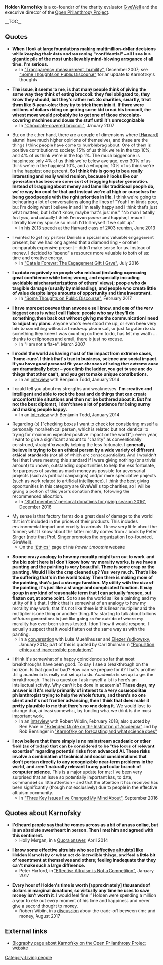 '''Holden Karnofsky''' is a co-founder of the charity evaluator [[wikipedia:GiveWell|GiveWell]] and the executive director of the [[wikipedia:Open Philanthropy Project|Open Philanthropy Project]].

__TOC__

==Quotes==

* '''When I look at large foundations making multimillion-dollar decisions while keeping their data and reasoning "confidential" – all I see is a gigantic pile of the most unbelievably mind-blowing arrogance of all time. I'm serious.'''
** In [https://blog.givewell.org/2007/12/27/transparency-measurement-humility/ "Transparency, measurement, humility"], December 2007; see [http://effective-altruism.com/ea/17o/some_thoughts_on_public_discourse/ "Some Thoughts on Public Discourse"] for an update to Karnofsky's thoughts

* '''The issue, it seems to me, is that many people think of giving the same way they think of eating broccoli: they feel obligated to, they know they should, but they'd rather not. So charities, smartly, treat them like 5-year-olds: they try to trick them into it. If there were millions of dollars riding on getting some kid to eat his broccoli, the wisest move would probably be to get one of those chocolate-covering machines and douse the stuff until it's unrecognizable.'''
** In [https://blog.givewell.org/2007/01/03/chocolate-covered-broccoli/ "Chocolate-covered broccoli"], January 2007

* But on the other hand, there are a couple of dimensions where <nowiki>[</nowiki>[[wikipedia:Harvard University|Harvard]]<nowiki>]</nowiki> alumni have much higher opinions of themselves, and these are the things I think people have come to humblebrag about. One of them is positive contribution to society: 15% of us think we're in the top 10%, and 4% of us think we're in the top 1%. The much bigger one is happiness: only 4% of us think we're below average, over 30% of us think we're in the happiest 10%, and a whopping 10% of us think we're in the happiest one percent. '''So I think this is going to be a really interesting and really weird reunion, because it looks like our generation has become some sort of bragging hipster generation. Instead of bragging about money and fame like traditional people do, we're way too cool for that and instead we're all high on ourselves for being good people with the right priorities in life.''' I think we're going to be hearing a lot of conversations along the lines of "Yeah I'm kinda poor, but I'm doing what I believe in and I'm really happy and I think that's just what matters, but I don't know, maybe that's just me." "No man I totally feel you, and actually I think I'm even poorer and happier, I mean I literally love my spouse so much I'd kill myself if we split up."
** In his [http://www.harvard03.com/holdens-2013-presentation-video 2013 speech] at the Harvard class of 2003 reunion, June 2013

* I wanted to get my partner Daniela a special and valuable engagement present, but we had long agreed that a diamond ring – or other comparably expensive present – didn't make sense for us. Instead of money, I decided to "spend" a resource more valuable to both of us: time and creative energy.
** In [https://medium.com/@holden0/data-is-forever-the-engagement-gift-i-gave-123e75e1ca71 "Data Is Forever: The Engagement Gift I Gave"], July 2016

* '''I update negatively on people who mislead (including expressing great confidence while being wrong, and especially including avoidable mischaracterizations of others' views); people who do tangible damage (usually by misleading); and people who create little of value despite large amounts of opportunity and time investment.'''
** In [http://effective-altruism.com/ea/17o/some_thoughts_on_public_discourse/ "Some Thoughts on Public Discourse"], February 2017

* '''I have more pet peeves than anyone else I know, and one of the very biggest ones is what I call flakes: people who say they'll do something, then back out without giving me the communication I need to adjust my plans.''' Anyone who's ever stood me up, or even been very late to something without a heads-up phone call, or just forgotten to do something they knew I was counting on them to do, has felt my wrath … thanks to cellphones and email, there is just no excuse.
** In [https://blog.givewell.org/2007/03/06/i-am-not-a-flake/ "I am not a flake"], March 2007

* '''I model the world as having most of the impact from extreme cases, 'home-runs'. I think that's true in business, science and social impact. If you have good personal fit, your chances of being that extreme case are dramatically better – you climb the ladder, you get to see and do things that other can't, and you get to make unique contributions.'''
** In an [https://80000hours.org/2014/10/interview-holden-karnofsky-on-the-importance-of-personal-fit/ interview] with Benjamin Todd, January 2014

* I could tell you about my strengths and weaknesses. '''I'm creative and intelligent and able to rock the boat and do things that can create uncomfortable situations and then not be bothered about it. But I'm not the best diplomat, I don't have a lot of patience for being sunny and making people happy.'''
** In an [https://80000hours.org/2014/10/interview-holden-karnofsky-on-the-importance-of-personal-fit/ interview] with Benjamin Todd, January 2014

* Regarding (b) <nowiki>[</nowiki>"checking boxes I want to check for considering myself a personally moral/ethical person, which is related but not identical to trying for maximum expected positive impact on the world"<nowiki>]</nowiki>: every year, I want to give a significant amount to "charity" as conventionally construed, straightforwardly helping the less fortunate. '''I generally believe in trying to be an ethical person by a wide variety of different ethical standards''' (not all of which are consequentialist). And I wouldn't feel that I were meeting this standard if I were giving nothing (or a trivial amount) to known, outstanding opportunities to help the less fortunate, for purposes of saving as much money as possible for adversarial projects (such as political campaigns) and/or more speculative projects (such as work related to artificial intelligence). I think the best giving opportunities in this category are GiveWell's top charities, so I will be giving a portion of this year's donation there, following the recommended allocation.
** In [https://blog.givewell.org/2016/12/09/staff-members-personal-donations-giving-season-2016/ "Staff members' personal donations for giving season 2016"], December 2016

* My sense is that factory farms do a great deal of damage to the world that isn't included in the prices of their products. This includes environmental impact and cruelty to animals. I know very little about the former; what I know about the latter mostly comes from a book by Peter Singer (note that Prof. Singer promotes the organization I co-founded, GiveWell).
** On the [https://powersmoothie.org/ethics/ "Ethics"] page of his ''Power Smoothie'' website

* '''So one crazy analogy to how my morality might turn out to work, and the big point here is I don't know how my morality works, is we have a painting and the painting is very beautiful. There is some crap on the painting. Would I like the crap cleaned up? Yes, very much. That's like the suffering that's in the world today. Then there is making more of the painting, that's just a strange function. My utility with the size of the painting, it's just like a strange and complicated function. It may go up in any kind of reasonable term that I can actually foresee, but flatten out, at some point.''' So to see the world as like a painting and my utility of it is that, I think that is somewhat of an analogy to how my morality may work, that it's not like there is this linear multiplier and the multiplier is one thing or another thing. It's: starting to talk about billions of future generations is just like going so far outside of where my morality has ever been stress-tested. I don't how it would respond. I actually suspect that it would flatten out the same way as with the painting.
** In a [https://intelligence.org/wp-content/uploads/2014/01/01-16-2014-conversation-on-existential-risk.pdf conversation] with Luke Muehlhauser and [[Eliezer Yudkowsky]], January 2014; part of this is quoted by Carl Shulman in [https://reflectivedisequilibrium.blogspot.com/2014/08/population-ethics-and-inaccessible.html "Population ethics and inaccessible populations"]

* I think it's somewhat of a happy coincidence so far that most breakthroughs have been good. To say, I see a breakthrough on the horizon. Is that good or bad? How can we prepare for it? That's another thing academia is really not set up to do. Academia is set up to get the breakthrough. That is a question I ask myself a lot is here's an intellectual activity. Why can't it be done in academia? '''These days, my answer is if it's really primarily of interest to a very cosmopolitan philanthropist trying to help the whole future, and there's no one client and it's not frontier advancing, then I think that does make it pretty plausible to me that there's no one doing it.''' We would love to change that, at least somewhat, by funding what we think is the most important work.
** In an [https://80000hours.org/podcast/episodes/holden-karnofsky-open-philanthropy/ interview] with Robert Wiblin, February 2018; also quoted by Ben Pace in [https://www.lesswrong.com/posts/nXZi8efFArfk3u568/extended-quote-on-the-institution-of-academia "Extended Quote on the Institution of Academia"] and by Rob Bensinger in [https://www.lesswrong.com/posts/FhmWKE77qCPWJ63Y5/karnofsky-on-forecasting-and-what-science-does "Karnofsky on forecasting and what science does"]

* '''I now believe that there simply is no mainstream academic or other field (as of today) that can be considered to be "the locus of relevant expertise" regarding potential risks from advanced AI. These risks involve a combination of technical and social considerations that don't pertain directly to any recognizable near-term problems in the world, and aren't naturally relevant to any particular branch of computer science.''' This is a major update for me: I've been very surprised that an issue so potentially important has, to date, commanded so little attention – and that the attention it has received has been significantly (though not exclusively) due to people in the effective altruism community.
** In [https://www.openphilanthropy.org/blog/three-key-issues-ive-changed-my-mind-about "Three Key Issues I've Changed My Mind About"], September 2016

==Quotes about Karnofsky==

* '''I'd heard people say that he comes across as a bit of an ass online, but is an absolute sweetheart in person. Then I met him and agreed with this sentiment.'''
** Holly Morgan, in a [https://www.quora.com/GiveWell-What-is-Holden-Karnofsky-like-in-person/answer/Holly-Morgan Quora answer], April 2014

* '''I know some effective altruists who see <nowiki>[</nowiki>[[wikipedia:Effective altruism|effective altruists]]<nowiki>]</nowiki> like Holden Karnofsky or what not do incredible things, and feel a little bit of resentment at themselves and others; feeling inadequate that they can't make such a large difference.'''
** Peter Hurford, in [http://effective-altruism.com/ea/15t/effective_altruism_is_not_a_competition/ "Effective Altruism is Not a Competition"], January 2017

* '''Every hour of Holden's time is worth <nowiki>[</nowiki>approximately<nowiki>]</nowiki> thousands of dollars in marginal donations, so virtually any time he uses to save money isn't worth it.''' I would feel fine if Holden were spending a million a year to eke out every moment of his time and happiness and never give a second thought to money.
** Robert Wiblin, in a [http://effective-altruism.com/ea/1dw/setting_our_salary_based_on_the_worlds_average/br6 discussion] about the trade-off between time and money, August 2017

==External links==

{{Wikipedia}}

* [https://www.openphilanthropy.org/about/team/holden-karnofsky Biography page about Karnofsky on the Open Philanthropy Project website]

{{DEFAULTSORT:Karnofsky, Holden}}

[[Category:Living people]]
